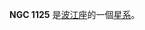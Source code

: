 {{NGCInfoBox|NGCID=NGC 1125|發現者=弗里德里希·威廉·赫歇爾|發現日期=1785年10月6日|其他編號=MCG -3-8-35|曆元=J2000.0|赤經=2時51分40.3秒
|赤緯=-16°39'3"|星座=波江座|星體=星系|星等=12.6|表面亮度=13|藍等=13.5}}

'''NGC 1125''' 是[[波江座|波江座]]的一個[[星系|星系]]。

{{NGCReference|1125}}
{{Catalogs|NGC=1125}}